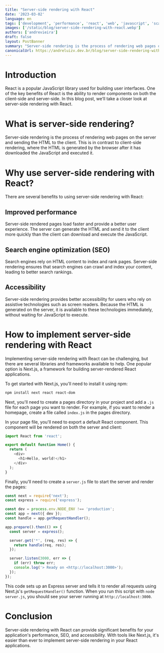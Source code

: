 ```yaml
---
title: "Server-side rendering with React"
date: '2023-03-02'
language: en
tags: ['development', 'performance', 'react', 'web', 'javascript', 'scalability', 'next']
images: ['/static/blog/server-side-rendering-with-react.webp']
authors: ['andrevieira']
draft: false
layout: PostBanner
summary: "Server-side rendering is the process of rendering web pages on the server and sending the HTML to the client."
canonicalUrl: https://andreluizv.dev.br/blog/server-side-rendering-with-react
---
```


# Introduction
React is a popular JavaScript library used for building user interfaces. One of the key benefits of React is the ability to render components on both the client-side and server-side. In this blog post, we’ll take a closer look at server-side rendering with React.

# What is server-side rendering?
Server-side rendering is the process of rendering web pages on the server and sending the HTML to the client. This is in contrast to client-side rendering, where the HTML is generated by the browser after it has downloaded the JavaScript and executed it.

# Why use server-side rendering with React?
There are several benefits to using server-side rendering with React:

## Improved performance
Server-side rendered pages load faster and provide a better user experience. The server can generate the HTML and send it to the client more quickly than the client can download and execute the JavaScript.

## Search engine optimization (SEO)
Search engines rely on HTML content to index and rank pages. Server-side rendering ensures that search engines can crawl and index your content, leading to better search rankings.

## Accessibility
Server-side rendering provides better accessibility for users who rely on assistive technologies such as screen readers. Because the HTML is generated on the server, it is available to these technologies immediately, without waiting for JavaScript to execute.

# How to implement server-side rendering with React
Implementing server-side rendering with React can be challenging, but there are several libraries and frameworks available to help. One popular option is Next.js, a framework for building server-rendered React applications.

To get started with Next.js, you'll need to install it using npm:

``` bash
npm install next react react-dom
```

Next, you'll need to create a pages directory in your project and add a `.js` file for each page you want to render. For example, if you want to render a homepage, create a file called `index.js` in the pages directory.

In your page file, you'll need to export a default React component. This component will be rendered on both the server and client:

``` javascript
import React from 'react';

export default function Home() {
  return (
    <div>
      <h1>Hello, world!</h1>
    </div>
  );
}
```

Finally, you'll need to create a `server.js` file to start the server and render the pages:

``` javascript
const next = require('next');
const express = require('express');

const dev = process.env.NODE_ENV !== 'production';
const app = next({ dev });
const handle = app.getRequestHandler();

app.prepare().then(() => {
  const server = express();

  server.get('*', (req, res) => {
    return handle(req, res);
  });

  server.listen(3000, err => {
    if (err) throw err;
    console.log('> Ready on <http://localhost:3000>');
  });
});
```

This code sets up an Express server and tells it to render all requests using Next.js's `getRequestHandler()` function. When you run this script with `node server.js`, you should see your server running at `http://localhost:3000`.

# Conclusion
Server-side rendering with React can provide significant benefits for your application's performance, SEO, and accessibility. With tools like Next.js, it's easier than ever to implement server-side rendering in your React applications.